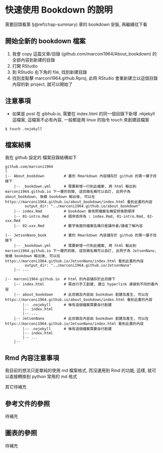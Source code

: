 # 快速使用 Bookdown 的說明 {#chap-bookdown}
需要回頭看第 §\@ref(chap-summary) 章的 bookdown 安裝, 再繼續往下看

## 開始全新的 bookdown 檔案
1. 我會 copy 這篇文章/目錄 (github.com/marconi1964/About_bookdown) 的全部內容到新建的目錄
2. 打開 RStudio
3. 到 RStudio 右下角的 file, 找到新建目錄
4. 找到並點擊 marconi1964.github.Rproj, 此時 RStudio 會重新建立以這個目錄內容的新 project, 就可以開始了

## 注意事項
- 如果是 post 在 gibhub.io, 需要在 index.html 的同一個目錄下新增 .nkjekyll 這檔案, 這檔案不必有內容, 一般都是用 linux 的指令 touch 來創建該檔案

```
$ touch .nojekyll
```

## 檔案結構 {#chap-bookdown-outputdir}

我在 github 設定的 檔案目錄結構如下

```
github.com/marconi1964
|
|-- About_bookdown         # 書的 Rmarkdown 內容儲存於 github 的第一層子目錄下
    |-- _bookdown.yml      # 需要新增一行到此檔案, 將 html 輸出到 marconi1964.github.io 下一層的目錄, 這目錄名稱可以自訂, 此例子為 about_bookdown, 後續 bookdown 輸出後, 可以在 https://marconi1964.github.io/about_bookdown/index.html 看到此書的內容 
         output_dir: "../marconi1964.github.io/about_bookdown"
    |-- index.Rmd          # bookdown 會依照檔案名稱安排章節順序
    |-- 01-intro.Rmd       # 順序依序為 : index.Rmd, 01-intro.Rmd, 02-xxx.Rmd
    |-- 02-xxx.Rmd         # 數字後面的檔案名稱只是讓作者/讀者了解內容
 
|-- JetsonNano_book        # 書的 Rmarkdown 內容儲存於 github 的第一層子目錄下
    |-- _bookdown.yml      # 需要新增一行到此檔案, 將 html 輸出到 marconi1964.github.io 下一層的目錄, 這目錄名稱可以自訂, 此例子為 JetsonNano, 後續 bookdown 輸出後, 可以在 https://marconi1964.github.io/JetsonNano/index.html 看到此書的內容
         output_dir: "../marconi1964.github.io/JetsonNano"
    |-- ...
    
|-- marconi1964.github.io  # html 的內容儲存於此目錄下
    |-- index.html         # 需自行手工創建, 建立 hyperlink 連接到不同的書內容
    |-- about_bookdown     # 此目錄及內容由 bookdown 創建及產生, 可以在 https://marconi1964.github.io/about_bookdown/index.html 看到此書的內容
        |-- .nojekyll      # 唯有這個檔案需要自行創建
        |-- index.html
        |-- ...
    |-- JetsonNano         # 此目錄及內容由 bookdown 創建及產生, 可以在 https://marconi1964.github.io/JetsonNano/index.html 看到此書的內容
        |-- .nojekyll      # 唯有這個檔案需要自行創建
        |-- index.html   
        |-- ...
    |--

```

## Rmd 內容注意事項

我目前的想法只是單純的使用 md 檔案格式, 而沒運用到 Rmd 的功能, 這樣, 就可以直接轉換到 python 常用的 md 格式

其它待補充

## 參考文件的參照
待補充

## 圖表的參照
待補充
